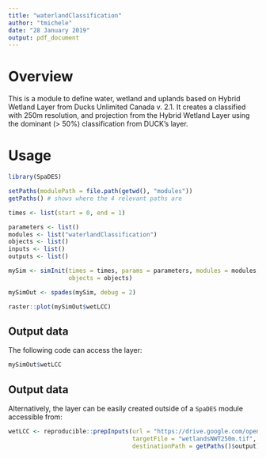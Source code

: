 ```yaml
---
title: "waterlandClassification"
author: "tmichele"
date: "28 January 2019"
output: pdf_document
---
```


# Overview

This is a module to define water, wetland and uplands based on Hybrid Wetland Layer from Ducks Unlimited Canada v. 2.1.
It creates a classified with 250m resolution, and projection from the Hybrid Wetland Layer using the dominant (> 50%) classification 
from DUCK's layer.

# Usage

```r
library(SpaDES)

setPaths(modulePath = file.path(getwd(), "modules"))
getPaths() # shows where the 4 relevant paths are

times <- list(start = 0, end = 1)

parameters <- list()
modules <- list("waterlandClassification")
objects <- list()
inputs <- list()
outputs <- list()

mySim <- simInit(times = times, params = parameters, modules = modules,
                 objects = objects)

mySimOut <- spades(mySim, debug = 2)

raster::plot(mySimOut$wetLCC)
```

## Output data

The following code can access the layer:
```r

mySimOut$wetLCC

```

## Output data

Alternatively, the layer can be easily created outside of a `SpaDES` module accessible from:

```r

wetLCC <- reproducible::prepInputs(url = "https://drive.google.com/open?id=1YVTcIexNk-obATw2ahrgxA6uvIlr-6xm",
                                   targetFile = "wetlandsNWT250m.tif", 
                                   destinationPath = getPaths()$output)

```

